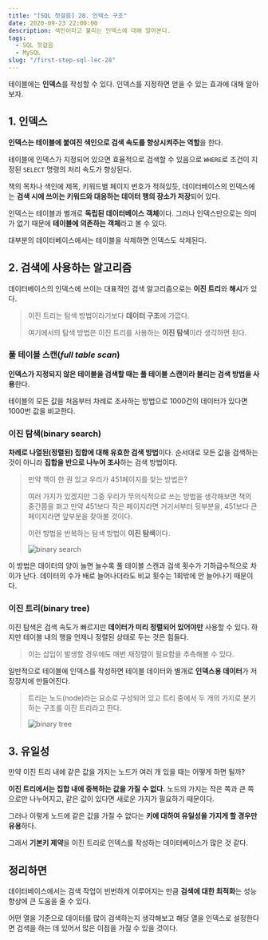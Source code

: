 ```yaml
---
title: "[SQL 첫걸음] 28. 인덱스 구조"
date: 2020-09-23 22:00:00
description: 색인이라고 불리는 인덱스에 대해 알아본다.
tags:
  - SQL 첫걸음
  - MySQL
slug: "/first-step-sql-lec-28"
---
```


테이블에는 **인덱스**를 작성할 수 있다. 인덱스를 지정하면 얻을 수 있는 효과에 대해 알아보자.

## 1. 인덱스

**인덱스는 테이블에 붙여진 색인으로 검색 속도를 향상시켜주는 역할**을 한다.

테이블에 인덱스가 지정되어 있으면 효율적으로 검색할 수 있음으로 `WHERE`로 조건이 지정된 `SELECT` 명령의 처리 속도가 향상된다.

책의 목차나 색인에 제목, 키워드별 페이지 번호가 적혀있듯, 데이터베이스의 인덱스에는 **검색 시에 쓰이는 키워드와 대응하는 데이터 행의 장소가 저장**되어 있다.

인덱스는 테이블과 별개로 **독립된 데이터베이스 객체**이다. 그러나 인덱스만으로는 의미가 없기 때문에 **테이블에 의존하는 객체**라고 볼 수 있다.

대부분의 데이터베이스에서는 테이블을 삭제하면 인덱스도 삭제된다.

## 2. 검색에 사용하는 알고리즘

데이터베이스의 인덱스에 쓰이는 대표적인 검색 알고리즘으로는 **이진 트리**와 **해시**가 있다.

> 이진 트리는 탐색 방법이라기보다 **데이터 구조**에 가깝다.
>
> 여기에서의 탐색 방법은 이진 트리를 사용하는 **이진 탐색**이라 생각하면 된다.

### 풀 테이블 스캔(*full table scan*)

**인덱스가 지정되지 않은 테이블을 검색할 때는 풀 테이블 스캔이라 불리는 검색 방법을 사용**한다.

테이블의 모든 값을 처음부터 차례로 조사하는 방법으로 1000건의 데이터가 있다면 1000번 값을 비교한다.

### 이진 탐색(binary search)

**차례로 나열된(정렬된) 집합에 대해 유효한 검색 방법**이다. 순서대로 모든 값을 검색하는 것이 아니라 **집합을 반으로 나누어 조사**하는 검색 방법이다.

> 만약 책이 한 권 있고 우리가 451페이지를 찾는 방법은?
>
> 여러 가지가 있겠지만 그중 우리가 무의식적으로 쓰는 방법을 생각해보면 책의 중간쯤을 펴고 만약 451보다 작은 페이지라면 거기서부터 뒷부분을, 451보다 큰 페이지라면 앞부분을 찾아볼 것이다.
>
> 이런 방법을 반복하는 탐색 방법이 **이진 탐색**이다.
>
> ![binary search](./binary-search.jpg)

이 방법은 데이터의 양이 늘면 늘수록 풀 테이블 스캔과 검색 횟수가 기하급수적으로 차이가 난다. 데이터의 수가 배로 늘어나더라도 비교 횟수는 1회밖에 안 늘어나기 때문이다.

### 이진 트리(binary tree)

이진 탐색은 검색 속도가 빠르지만 **데이터가 미리 정렬되어 있어야만** 사용할 수 있다. 하지만 테이블 내의 행을 언제나 정렬된 상태로 두는 것은 힘들다.

> 이는 삽입이 발생할 경우에도 매번 재정렬이 필요함을 추측해볼 수 있다.

일반적으로 테이블에 인덱스를 작성하면 테이블 데이터와 별개로 **인덱스용 데이터**가 저장장치에 만들어진다.

> 트리는 노드(node)라는 요소로 구성되어 있고 트리 중에서 두 개의 가지로 분기하는 구조를 이진 트리라고 한다.
>
> ![binary tree](./binary-tree.jpg)

## 3. 유일성

만약 이진 트리 내에 같은 값을 가지는 노드가 여러 개 있을 때는 어떻게 하면 될까?

**이진 트리에서는 집합 내에 중복하는 값을 가질 수 없다.** 노드의 가지는 작은 쪽과 큰 쪽으로만 나누어지고, 같은 값이 있다면 새로운 가지가 필요하기 때문이다.

그러나 이렇게 노드에 같은 값을 가질 수 없다는 **키에 대하여 유일성을 가지게 할 경우만 유용**하다.

그래서 **기본키 제약**을 이진 트리로 인덱스를 작성하는 데이터베이스가 많은 것 같다.



## 정리하면

데이터베이스에서는 검색 작업이 빈번하게 이루어지는 만큼 **검색에 대한 최적화**는 성능 향상에 큰 도움을 줄 수 있다.

어떤 열을 기준으로 데이터를 많이 검색하는지 생각해보고 해당 열을 인덱스로 설정한다면 검색을 하는 데 있어서 많은 이점을 가질 수 있을 것이다.

